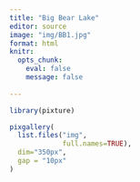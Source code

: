 ```yaml
---
title: "Big Bear Lake"
editor: source
image: "img/BB1.jpg"
format: html
knitr: 
  opts_chunk: 
    eval: false
    message: false
    
---
```


```r
library(pixture)

pixgallery(
  list.files("img", 
             full.names=TRUE),
  dim="350px",
  gap = "10px"
)
```

